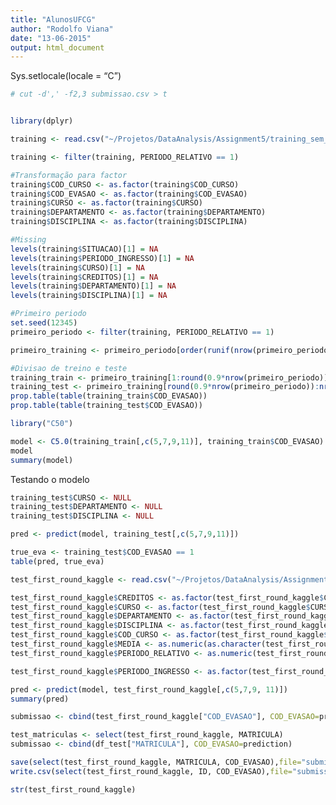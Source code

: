```yaml
---
title: "AlunosUFCG"
author: "Rodolfo Viana"
date: "13-06-2015"
output: html_document
---
```


Sys.setlocale(locale = "C")

```r
# cut -d',' -f2,3 submissao.csv > t


library(dplyr)

training <- read.csv("~/Projetos/DataAnalysis/Assignment5/training_sem_acento.csv")

training <- filter(training, PERIODO_RELATIVO == 1)

#Transformação para factor
training$COD_CURSO <- as.factor(training$COD_CURSO)
training$COD_EVASAO <- as.factor(training$COD_EVASAO)
training$CURSO <- as.factor(training$CURSO)
training$DEPARTAMENTO <- as.factor(training$DEPARTAMENTO)
training$DISCIPLINA <- as.factor(training$DISCIPLINA)

#Missing
levels(training$SITUACAO)[1] = NA
levels(training$PERIODO_INGRESSO)[1] = NA
levels(training$CURSO)[1] = NA
levels(training$CREDITOS)[1] = NA
levels(training$DEPARTAMENTO)[1] = NA
levels(training$DISCIPLINA)[1] = NA

#Primeiro periodo
set.seed(12345) 
primeiro_periodo <- filter(training, PERIODO_RELATIVO == 1)

primeiro_training <- primeiro_periodo[order(runif(nrow(primeiro_periodo))), ]

#Divisao de treino e teste
training_train <- primeiro_training[1:round(0.9*nrow(primeiro_periodo)), ]
training_test <- primeiro_training[round(0.9*nrow(primeiro_periodo)):nrow(primeiro_periodo), ]
prop.table(table(training_train$COD_EVASAO))
prop.table(table(training_test$COD_EVASAO))

library("C50")

model <- C5.0(training_train[,c(5,7,9,11)], training_train$COD_EVASAO)
model
summary(model)
```

Testando o modelo

```r
training_test$CURSO <- NULL
training_test$DEPARTAMENTO <- NULL
training_test$DISCIPLINA <- NULL

pred <- predict(model, training_test[,c(5,7,9,11)])

true_eva <- training_test$COD_EVASAO == 1
table(pred, true_eva)
```


```r
test_first_round_kaggle <- read.csv("~/Projetos/DataAnalysis/Assignment5/test_first_round_kaggle_sem_acento.csv")

test_first_round_kaggle$CREDITOS <- as.factor(test_first_round_kaggle$CREDITO)
test_first_round_kaggle$CURSO <- as.factor(test_first_round_kaggle$CURSO)
test_first_round_kaggle$DEPARTAMENTO <- as.factor(test_first_round_kaggle$DEPARTAMENTO)
test_first_round_kaggle$DISCIPLINA <- as.factor(test_first_round_kaggle$DISCIPLINA)
test_first_round_kaggle$COD_CURSO <- as.factor(test_first_round_kaggle$COD_CURSO)
test_first_round_kaggle$MEDIA <- as.numeric(as.character(test_first_round_kaggle$MEDIA))
test_first_round_kaggle$PERIODO_RELATIVO <- as.numeric(test_first_round_kaggle$PERIODO_RELATIVO)

test_first_round_kaggle$PERIODO_INGRESSO <- as.factor(test_first_round_kaggle$PERIODO_INGRESSO)

pred <- predict(model, test_first_round_kaggle[,c(5,7,9, 11)])
summary(pred)

submissao <- cbind(test_first_round_kaggle["COD_EVASAO"], COD_EVASAO=pred)

test_matriculas <- select(test_first_round_kaggle, MATRICULA)
submissao <- cbind(df_test["MATRICULA"], COD_EVASAO=prediction)

save(select(test_first_round_kaggle, MATRICULA, COD_EVASAO),file="submissao.csv")
write.csv(select(test_first_round_kaggle, ID, COD_EVASAO),file="submissao.csv")

str(test_first_round_kaggle)
```

